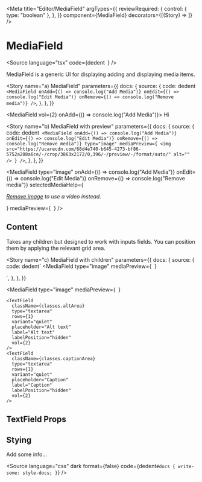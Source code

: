 
<Meta
  title="Editor/MediaField"
  argTypes={{
    reviewRequired: {
      control: { type: "boolean" },
    },
  }}
  component={MediaField}
  decorators={[(Story) => <Story />]}
/>

# MediaField

<Source
  language="tsx"
  code={dedent`
  `}
/>

MediaField is a generic UI for displaying adding and displaying media items.

<Story
  name="a) MediaField"
  parameters={{
    docs: {
      source: {
        code: dedent`
<MediaField
  onAdd={() => console.log("Add Media")}
  onEdit={() => console.log("Edit Media")}
  onRemove={() => console.log("Remove media")}
/>`,
      },
    },
  }}
>
  <MediaField vol={2} onAdd={() => console.log("Add Media")}>
    Hi
  </MediaField>
</Story>

<Source language="tsx" id="editor-mediafield--a-media-field" />

<Story
  name="b) MediaField with preview"
  parameters={{
    docs: {
      source: {
        code: dedent`
<MediaField
  onAdd={() => console.log("Add Media")}
  onEdit={() => console.log("Edit Media")}
  onRemove={() => console.log("Remove media")}
  type="image"
  mediaPreview={
    <img
      src="https://ucarecdn.com/68d4e740-b645-4273-bf86-5752a208a6ce/-/crop/3863x2172/0,396/-/preview/-/format/auto/"
      alt=""
    />
  }
/>`,
      },
    },
  }}
>
  <MediaField
    type="image"
    onAdd={() => console.log("Add Media")}
    onEdit={() => console.log("Edit Media")}
    onRemove={() => console.log("Remove media")}
    selectedMediaHelp={
      <P vol={1}>
        <em>
          <a href="#">Remove image</a> to use a video instead.
        </em>
      </P>
    }
    mediaPreview={
      <img
        src="https://ucarecdn.com/68d4e740-b645-4273-bf86-5752a208a6ce/-/crop/3863x2172/0,396/-/preview/-/format/auto/"
        alt=""
      />
    }
  />
</Story>

<Source language="tsx" id="editor-mediafield--b-media-field-with-preview" />

## Content

Takes any children but designed to work with inputs fields. You can position them by applying the relevant grid area.

<Story
  name="c) MediaField with children"
  parameters={{
    docs: {
      source: {
        code: dedent`
<MediaField
  type="image"
  mediaPreview={
    <img
      src="https://ucarecdn.com/68d4e740-b645-4273-bf86-5752a208a6ce/-/crop/3863x2172/0,396/-/preview/-/format/auto/"
      alt=""
    />
  }
>
  <TextField
    className={classes.altArea}
    type="textarea"
    rows={1}
    variant="quiet"
    placeholder="Alt text"
    label="Alt text"
    labelPosition="hidden"
    vol={2}
  />
  <TextField
    className={classes.captionArea}
    type="textarea"
    rows={1}
    variant="quiet"
    placeholder="Caption"
    label="Caption"
    labelPosition="hidden"
    vol={2}
  />
</MediaField>`,
      },
    },
  }}
>
  <MediaField
    type="image"
    mediaPreview={
      <img
        src="https://ucarecdn.com/68d4e740-b645-4273-bf86-5752a208a6ce/-/crop/3863x2172/0,396/-/preview/-/format/auto/"
        alt=""
      />
    }
  >
    <TextField
      className={classes.altArea}
      type="textarea"
      rows={1}
      variant="quiet"
      placeholder="Alt text"
      label="Alt text"
      labelPosition="hidden"
      vol={2}
    />
    <TextField
      className={classes.captionArea}
      type="textarea"
      rows={1}
      variant="quiet"
      placeholder="Caption"
      label="Caption"
      labelPosition="hidden"
      vol={2}
    />
  </MediaField>
</Story>

<Source language="tsx" id="editor-mediafield--c-media-field-with-children" />

## TextField Props

<ArgsTable of={MediaField} />

## Stying

Add some info...

<Source
  language="css"
  dark
  format={false}
  code={dedent`
    #docs {
      write-some: style-docs;
    }
  `}
/>
